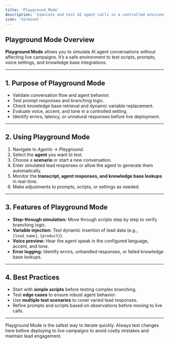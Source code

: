 ```yaml
---
title: 'Playground Mode'
description: 'Simulate and test AI agent calls in a controlled environment before going live.'
icon: 'terminal'
---
```


## Playground Mode Overview  
**Playground Mode** allows you to simulate AI agent conversations without affecting live campaigns. It’s a safe environment to test scripts, prompts, voice settings, and knowledge base integrations.

---

## 1. Purpose of Playground Mode  
- Validate conversation flow and agent behavior.  
- Test prompt responses and branching logic.  
- Check knowledge base retrieval and dynamic variable replacement.  
- Evaluate voice, accent, and tone in a controlled setting.  
- Identify errors, latency, or unnatural responses before live deployment.  

---

## 2. Using Playground Mode  
1. Navigate to *Agents → Playground*.  
2. Select the **agent** you want to test.  
3. Choose a **scenario** or start a new conversation.  
4. Enter simulated lead responses or allow the agent to generate them automatically.  
5. Monitor the **transcript, agent responses, and knowledge base lookups** in real-time.  
6. Make adjustments to prompts, scripts, or settings as needed.  

---

## 3. Features of Playground Mode  
- **Step-through simulation:** Move through scripts step by step to verify branching logic.  
- **Variable injection:** Test dynamic insertion of lead data (e.g., `{lead_name}`, `{product}`).  
- **Voice preview:** Hear the agent speak in the configured language, accent, and tone.  
- **Error logging:** Identify errors, unhandled responses, or failed knowledge base lookups.  

---

## 4. Best Practices  
- Start with **simple scripts** before testing complex branching.  
- Test **edge cases** to ensure robust agent behavior.  
- Use **multiple test scenarios** to cover varied lead responses.  
- Refine prompts and scripts based on observations before moving to live calls.  

---

<Tip>  
Playground Mode is the safest way to iterate quickly. Always test changes here before deploying to live campaigns to avoid costly mistakes and maintain lead engagement.
</Tip>
